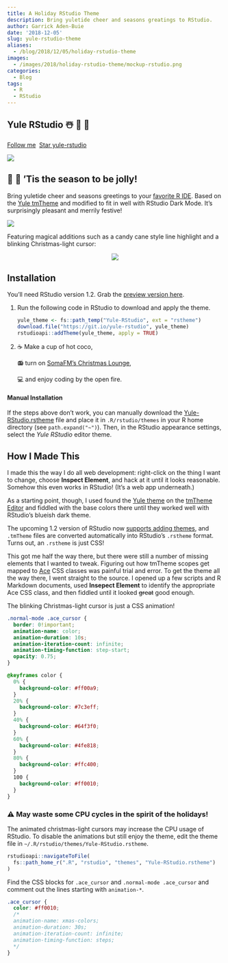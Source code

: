 ```yaml
---
title: A Holiday RStudio Theme
description: Bring yuletide cheer and seasons greatings to RStudio.
author: Garrick Aden-Buie
date: '2018-12-05'
slug: yule-rstudio-theme
aliases:
  - /blog/2018/12/05/holiday-rstudio-theme
images:
  - /images/2018/holiday-rstudio-theme/mockup-rstudio.png
categories:
  - Blog
tags:
  - R
  - RStudio
---
```


[yule-base]: https://tmtheme-editor.herokuapp.com/#!/editor/theme/Yule
[yule-rstudio]: https://github.com/gadenbuie/yule-rstudio/

## Yule RStudio &#x2603;&#xFE0F; &#x1F384; &#x1F381;

<!-- https://buttons.github.io/ -->
<a class="github-button" href="https://github.com/gadenbuie" data-show-count="true" aria-label="Follow @gadenbuie on GitHub">Follow me</a>&nbsp;
<a class="github-button" href="https://github.com/gadenbuie/yule-rstudio" data-icon="octicon-star" data-show-count="true" aria-label="Star gadenbuie/yule-rstudio on GitHub">Star yule-rstudio</a>&nbsp;

![](/images/2018/holiday-rstudio-theme/mockup-rstudio.png)

## &#x1F385; &#x1F936; 'Tis the season to be jolly!

Bring yuletide cheer and seasons greetings to your [favorite R IDE](https://rstudio.com). Based on the [Yule tmTheme][yule-base] and modified to fit in well with RStudio Dark Mode. It's surprisingly pleasant and merrily festive!

![](/images/2018/holiday-rstudio-theme/floating-rstudio.png)

Featuring magical additions such as a candy cane style line highlight and a blinking Christmas-light cursor:

<p align="center"><img src="/images/2018/holiday-rstudio-theme/blinking-cursor.gif"/></p>

## Installation

You'll need RStudio version 1.2. Grab the [preview version here](https://www.rstudio.com/products/rstudio/download/preview/).

1. Run the following code in RStudio to download and apply the theme.

   ```r
   yule_theme <- fs::path_temp("Yule-RStudio", ext = "rstheme")
   download.file("https://git.io/yule-rstudio", yule_theme)
   rstudioapi::addTheme(yule_theme, apply = TRUE)
   ```

1. &#x2615; Make a cup of hot coco,

    &#x1F4FB; turn on [SomaFM's Christmas Lounge](https://somafm.com/christmas/),

    &#x1F4BB; and enjoy coding by the open fire.

#### Manual Installation

If the steps above don't work, you can manually download the [Yule-RStudio.rstheme](https://github.com/gadenbuie/yule-rstudio/blob/master/Yule-RStudio.rstheme) file and place it in `.R/rstudio/themes` in your R home directory (see `path.expand("~")`). Then, in the RStudio appearance settings, select the _Yule RStudio_ editor theme.

## How I Made This

I made this the way I do all web development: right-click on the thing I want to change, choose **Inspect Element**, and hack at it until it looks reasonable.
Somehow this even works in RStudio!
(It's a web app underneath.)

As a starting point, though, I used found the [Yule theme][yule-base] on the [tmTheme Editor](https://tmtheme-editor.herokuapp.com) and fiddled with the base colors there until they worked well with RStudio's blueish dark theme.

The upcoming 1.2 version of RStudio now
[supports adding themes](https://github.com/batpigandme/night-owlish/blob/master/installation_notes.md),
and `.tmTheme` files are converted automatically into RStudio's `.rstheme` format.
Turns out, an `.rstheme` is just CSS!

This got me half the way there, but there were still a number of missing elements that I wanted to tweak.
Figuring out how tmTheme scopes get mapped to [Ace](https://github.com/ajaxorg/ace) CSS classes was painful trial and error.
To get the theme all the way there, I went straight to the source.
I opened up a few scripts and R Markdown documents, used **Insepect Element** to identify the appropriate Ace CSS class, and then fiddled until it looked ~~great~~ good enough.

The blinking Christmas-light cursor is just a CSS animation!

```css
.normal-mode .ace_cursor {
  border: 0!important;
  animation-name: color;
  animation-duration: 10s;
  animation-iteration-count: infinite;
  animation-timing-function: step-start;
  opacity: 0.75;
}

@keyframes color {
  0% {
    background-color: #ff00a9;
  }
  20% {
    background-color: #7c3eff;
  }
  40% {
    background-color: #64f3f0;
  }
  60% {
    background-color: #4fe818;
  }
  80% {
    background-color: #ffc400;
  }
  100 {
    background-color: #ff0010;
  }
}
```

### &#x26A0;&#xFE0F; May waste some CPU cycles in the spirit of the holidays!

The animated christmas-light cursors may increase the CPU usage of RStudio.
To disable the animations but still enjoy the theme, edit the theme file in `~/.R/rstudio/themes/Yule-RStudio.rstheme`.

```r
rstudioapi::navigateToFile(
  fs::path_home_r(".R", "rstudio", "themes", "Yule-RStudio.rstheme")
)
```

Find the CSS blocks for `.ace_cursor` and `.normal-mode .ace_cursor` and comment out the lines starting with `animation-*`.

```css
.ace_cursor {
  color: #ff0010;
  /*
  animation-name: xmas-colors;
  animation-duration: 30s;
  animation-iteration-count: infinite;
  animation-timing-function: steps;
  */
}
```
